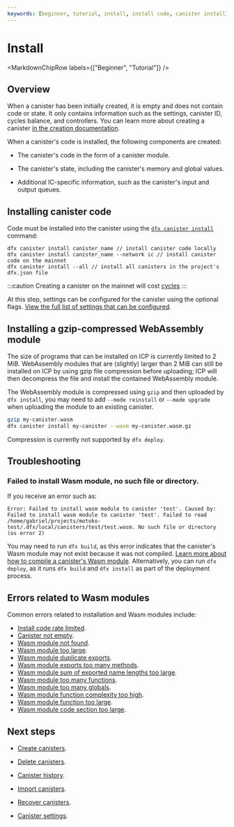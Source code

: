 ```yaml
---
keywords: [beginner, tutorial, install, install code, canister install]
---
```



# Install

<MarkdownChipRow labels={["Beginner", "Tutorial"]} />

## Overview

When a <GlossaryTooltip>canister</GlossaryTooltip> has been initially created, it is empty and does not contain code or state. It only contains information such as the settings, canister ID, cycles balance, and controllers. You can learn more about creating a canister [in the creation documentation](/docs/current/developer-docs/smart-contracts/create). 

When a canister's code is installed, the following components are created:

- The canister's code in the form of a canister module.

- The canister's state, including the canister's memory and global values.

- Additional IC-specific information, such as the canister's input and output queues. 

## Installing canister code

Code must be installed into the canister using the [`dfx canister install`](/docs/current/developer-docs/developer-tools/cli-tools/cli-reference/dfx-canister#dfx-canister-install) command:

```
dfx canister install canister_name // install canister code locally
dfx canister install canister_name --network ic // install canister code on the mainnet
dfx canister install --all // install all canisters in the project's dfx.json file
```

:::caution 
Creating a canister on the mainnet will cost [cycles](/docs/current/developer-docs/getting-started/tokens-and-cycles)
:::

At this step, settings can be configured for the canister using the optional flags. [View the full list of settings that can be configured](/docs/current/developer-docs/developer-tools/cli-tools/cli-reference/dfx-canister#options-1).

## Installing a gzip-compressed WebAssembly module

The size of programs that can be installed on ICP is currently limited to 2 MiB.
WebAssembly modules that are (slightly) larger than 2 MiB can still be installed on ICP by using gzip file compression before uploading; ICP will then decompress the file and install the contained WebAssembly module.

The WebAssembly module is compressed using `gzip` and then uploaded by `dfx install`, you may need to add `--mode reinstall` or `--mode upgrade` when uploading the module to an existing canister.

``` bash
gzip my-canister.wasm
dfx canister install my-canister --wasm my-canister.wasm.gz
```

Compression is currently not supported by `dfx deploy`.

## Troubleshooting

### Failed to install Wasm module, no such file or directory.

If you receive an error such as:

```
Error: Failed to install wasm module to canister 'test'. Caused by: Failed to install wasm module to canister 'test'. Failed to read /home/gabriel/projects/motoko-test/.dfx/local/canisters/test/test.wasm. No such file or directory (os error 2)
```

You may need to run `dfx build`, as this error indicates that the canister's Wasm module may not exist because it was not compiled. [Learn more about how to compile a canister's Wasm module](compile.mdx). Alternatively, you can run `dfx deploy`, as it runs `dfx build` and `dfx install` as part of the deployment process.

## Errors related to Wasm modules

Common errors related to installation and Wasm modules include:

- [Install code rate limited](/docs/current/references/execution-errors#install-code-rate-limited).
- [Canister not empty](/docs/current/references/execution-errors#canister-not-empty).
- [Wasm module not found](/docs/current/references/execution-errors#wasm-module-not-found).
- [Wasm module too large](/docs/current/references/execution-errors#wasm-module-too-large).
- [Wasm module duplicate exports](/docs/current/references/execution-errors#wasm-module-duplicate-exports).
- [Wasm module exports too many methods](/docs/current/references/execution-errors#wasm-module-exports-too-many-methods).
- [Wasm module sum of exported name lengths too large](/docs/current/references/execution-errors#wasm-module-sum-of-exported-name-lengths-too-large).
- [Wasm module too many functions](/docs/current/references/execution-errors#wasm-module-too-many-functions).
- [Wasm module too many globals](/docs/current/references/execution-errors#wasm-module-too-many-globals).
- [Wasm module function complexity too high](/docs/current/references/execution-errors#wasm-module-function-complexity-too-high).
- [Wasm module function too large](/docs/current/references/execution-errors#wasm-module-function-too-large).
- [Wasm module code section too large](/docs/current/references/execution-errors#wasm-module-code-section-too-large).

## Next steps

- [Create canisters](/docs/current/developer-docs/smart-contracts/create).

- [Delete canisters](/docs/current/developer-docs/smart-contracts/maintain/delete).

- [Canister history](/docs/current/developer-docs/smart-contracts/maintain/history).

- [Import canisters](//docs/current/developer-docs/smart-contracts/maintain/import).

- [Recover canisters](/docs/current/developer-docs/smart-contracts/maintain/recovery).

- [Canister settings](/docs/current/developer-docs/smart-contracts/maintain/settings).
